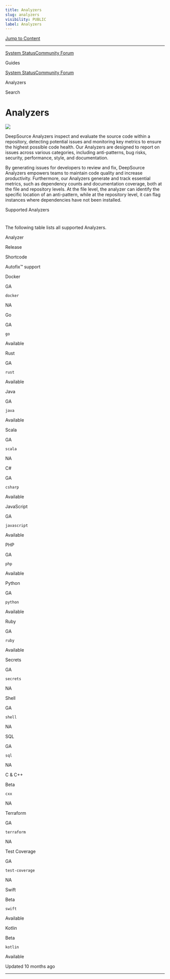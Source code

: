 ```yaml
---
title: Analyzers
slug: analyzers
visibility: PUBLIC
label: Analyzers
---
```

[Jump to Content](#content)

* * *

[System Status](https://deepsourcestatus.com/)[Community Forum](https://discuss.deepsource.com/)

Guides

[System Status](https://deepsourcestatus.com/)[Community Forum](https://discuss.deepsource.com/)

Analyzers

Search

Analyzers
=========

![](https://files.readme.io/f2f9f7e-small-Analyzers.png)

DeepSource Analyzers inspect and evaluate the source code within a repository, detecting potential issues and monitoring key metrics to ensure the highest possible code health. Our Analyzers are designed to report on issues across various categories, including anti-patterns, bug risks, security, performance, style, and documentation.

By generating issues for developers to review and fix, DeepSource Analyzers empowers teams to maintain code quality and increase productivity. Furthermore, our Analyzers generate and track essential metrics, such as dependency counts and documentation coverage, both at the file and repository levels. At the file level, the analyzer can identify the specific location of an anti-pattern, while at the repository level, it can flag instances where dependencies have not been installed.

Supported Analyzers

[](#supported-analyzers)
===============================================

The following table lists all supported Analyzers.

Analyzer

Release

Shortcode

Autofix™ support

Docker

GA

`docker`

NA

Go

GA

`go`

Available

Rust

GA

`rust`

Available

Java

GA

`java`

Available

Scala

GA

`scala`

NA

C#

GA

`csharp`

Available

JavaScript

GA

`javascript`

Available

PHP

GA

`php`

Available

Python

GA

`python`

Available

Ruby

GA

`ruby`

Available

Secrets

GA

`secrets`

NA

Shell

GA

`shell`

NA

SQL

GA

`sql`

NA

C & C++

Beta

`cxx`

NA

Terraform

GA

`terraform`

NA

Test Coverage

GA

`test-coverage`

NA

Swift

Beta

`swift`

Available

Kotlin

Beta

`kotlin`

Available

Updated 10 months ago

* * *
